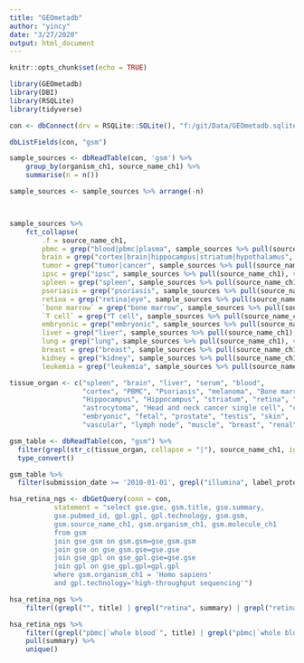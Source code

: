 ```yaml
---
title: "GEOmetadb"
author: "yincy"
date: "3/27/2020"
output: html_document
---
```


```r
knitr::opts_chunk$set(echo = TRUE)
```


```r
library(GEOmetadb)
library(DBI)
library(RSQLite)
library(tidyverse)
```


```r
con <- dbConnect(drv = RSQLite::SQLite(), "f:/git/Data/GEOmetadb.sqlite")
```

```r
dbListFields(con, "gsm")
```

```r
sample_sources <- dbReadTable(con, 'gsm') %>% 
    group_by(organism_ch1, source_name_ch1) %>% 
    summarise(n = n())

sample_sources <- sample_sources %>% arrange(-n)



sample_sources %>% 
    fct_collapse(
        .f = source_name_ch1, 
        pbmc = grep("blood|pbmc|plasma", sample_sources %>% pull(source_name_ch1), value = T), 
        brain = grep("cortex|brain|hippocampus|striatum|hypothalamus", sample_sources %>% pull(source_name_ch1), value = T), 
        tumor = grep("tumor|cancer", sample_sources %>% pull(source_name_ch1), value = T), 
        ipsc = grep("ipsc", sample_sources %>% pull(source_name_ch1), value = T),
        spleen = grep("spleen", sample_sources %>% pull(source_name_ch1), value = T), 
        psoriasis = grep("psoriasis", sample_sources %>% pull(source_name_ch1), value = T), 
        retina = grep("retina|eye", sample_sources %>% pull(source_name_ch1), value = T), 
        `bone marrow` = grep("bone marrow", sample_sources %>% pull(source_name_ch1), value = T), 
        `T cell` = grep("T cell", sample_sources %>% pull(source_name_ch1), value = T), 
        embryonic = grep("embryonic", sample_sources %>% pull(source_name_ch1), value = T), 
        liver = grep("liver", sample_sources %>% pull(source_name_ch1), value = T), 
        lung = grep("lung", sample_sources %>% pull(source_name_ch1), value = T), 
        breast = grep("breast", sample_sources %>% pull(source_name_ch1), value = T), 
        kidney = grep("kidney", sample_sources %>% pull(source_name_ch1), value = T), 
        leukemia = grep("leukemia", sample_sources %>% pull(source_name_ch1), value = T))
```

```r
tissue_organ <- c("spleen", "brain", "liver", "serum", "blood", 
                  "cortex", "PBMC", "Psoriasis", "melanoma", "Bone marrow", 
                  "Hippocampus", "Hippocampus", "striatum", "retina", "lymphoblast", 
                  "astrocytoma", "Head and neck cancer single cell", "colon", "dendritic cell", "thymus", 
                  "embryonic", "fetal", "prostate", "testis", "skin", 
                  "vascular", "lymph node", "muscle", "breast", "renal")
```


```r
gsm_table <- dbReadTable(con, "gsm") %>% 
  filter(grepl(str_c(tissue_organ, collapse = "|"), source_name_ch1, ignore.case = T)) %>% 
  type_convert()

gsm_table %>% 
  filter(submission_date >= '2010-01-01', grepl("illumina", label_protocol_ch1, ignore.case = T))
```

```r
hsa_retina_ngs <- dbGetQuery(conn = con, 
           statement = "select gse.gse, gsm.title, gse.summary, 
           gse.pubmed_id, gpl.gpl, gpl.technology, gsm.gsm, 
           gsm.source_name_ch1, gsm.organism_ch1, gsm.molecule_ch1
           from gsm 
           join gse_gsm on gsm.gsm=gse_gsm.gsm 
           join gse on gse_gsm.gse=gse.gse 
           join gse_gpl on gse_gpl.gse=gse.gse 
           join gpl on gse_gpl.gpl=gpl.gpl 
           where gsm.organism_ch1 = 'Homo sapiens' 
           and gpl.technology='high-throughput sequencing'")
```


```r
hsa_retina_ngs %>% 
    filter((grepl("", title) | grepl("retina", summary) | grepl("retina", source_name_ch1)) & technology == "high-throughput sequencing")
```


```r
hsa_retina_ngs %>% 
    filter((grepl("pbmc|`whole blood`", title) | grepl("pbmc|`whole blood`", summary) | grepl("pbmc|`whole blood`", source_name_ch1)) & technology == "high-throughput sequencing") %>% 
    pull(summary) %>% 
    unique()
```










